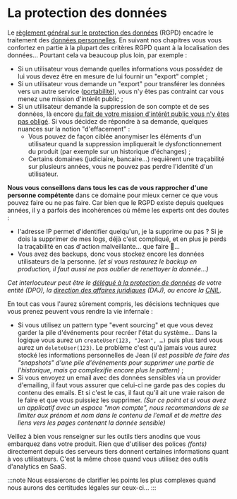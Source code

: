 # La protection des données

Le [règlement général sur le protection des données](https://www.cnil.fr/fr/rgpd-de-quoi-parle-t-on) (RGPD) encadre le traitement des [données personnelles](https://fr.wikipedia.org/wiki/Donn%C3%A9es_personnelles). En suivant nos chapitres vous vous confortez en partie à la plupart des critères RGPD quant à la localisation des données… Pourtant cela va beaucoup plus loin, par exemple :

- Si un utilisateur vous demande quelles informations vous possédez de lui vous devez être en mesure de lui fournir un "export" complet ;
- Si un utilisateur vous demande un "export" pour transférer les données vers un autre service ([portabilité](https://www.cnil.fr/fr/le-droit-la-portabilite-obtenir-et-reutiliser-une-copie-de-vos-donnees)), vous n'y êtes pas contraint car vous menez une mission d'intérêt public ;
- Si un utilisateur demande la suppression de son compte et de ses données, là encore [du fait de votre mission d'intérêt public vous n'y êtes pas obligé](https://www.cnil.fr/fr/reglement-europeen-protection-donnees/chapitre3#Article17). Si vous décidez de répondre à sa demande, quelques nuances sur la notion "d'effacement" :
  - Vous pouvez de façon ciblée anonymiser les éléments d'un utilisateur quand la suppression impliquerait le dysfonctionnement du produit (par exemple sur un historique d'échanges) ;
  - Certains domaines (judiciaire, bancaire…) requièrent une traçabilité sur plusieurs années, vous ne pouvez pas perdre l'identité d'un utilisateur.

**Nous vous conseillons dans tous les cas de vous rapprocher d'une personne compétente** dans ce domaine pour mieux cerner ce que vous pouvez faire ou ne pas faire. Car bien que le RGPD existe depuis quelques années, il y a parfois des incohérences où même les experts ont des doutes :

- l'adresse IP permet d'identifier quelqu'un, je la supprime ou pas ? Si je dois la supprimer de mes logs, déjà c'est compliqué, et en plus je perds la traçabilité en cas d'action malveillante… que faire 🤯…
- Vous avez des backups, donc vous stockez encore les données utilisateurs de la personne. _(et si vous restaurez le backup en production, il faut aussi ne pas oublier de renettoyer la donnée…)_

_Cet interlocuteur peut être le [délégué à la protection de données](https://www.cnil.fr/fr/le-delegue-la-protection-des-donnees-dpo) de votre entité (DPO), la [direction des affaires juridiques](https://www.economie.gouv.fr/daj) (DAJ), ou encore la [CNIL](https://www.cnil.fr/)._

En tout cas vous l'aurez sûrement compris, les décisions techniques que vous prenez peuvent vous rendre la vie infernale :

- Si vous utilisez un pattern type "event sourcing" et que vous devez garder la pile d'événements pour recréer l'état du système… Dans la logique vous aurez un `createUser(123, "Jean", …)` puis plus tard vous aurez un `deleteUser(123)`. Le problème c'est qu'à jamais vous aurez stocké les informations personnelles de Jean (_il est possible de faire des "snapshots" d'une pile d'événements pour supprimer une partie de l'historique, mais ça complexifie encore plus le pattern)_ ;
- Si vous envoyez un email avec des données sensibles via un provider d'emailing, il faut vous assurer que celui-ci ne garde pas des copies du contenu des emails. Et si c'est le cas, il faut qu'il ait une vraie raison de le faire et que vous puissiez les supprimer. _(Sur ce point et si vous avez un applicatif avec un espace "mon compte", nous recommandons de se limiter aux prénom et nom dans le contenu de l'email et de mettre des liens vers les pages contenant la donnée sensible)_

Veillez à bien vous renseigner sur les outils tiers anodins que vous embarquez dans votre produit. Rien que d'utiliser des polices _(fonts)_ directement depuis des serveurs tiers donnent certaines informations quant à vos utilisateurs. C'est la même chose quand vous utilisez des outils d'analytics en SaaS.

:::note
Nous essaierons de clarifier les points les plus complexes quand nous aurons des certitudes légales sur ceux-ci…
:::
